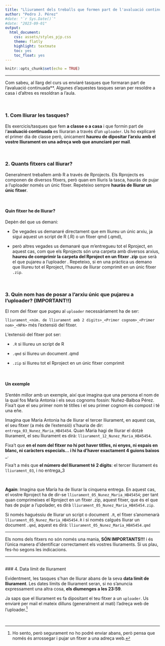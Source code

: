 ```yaml
---
title: "Lliurament dels treballs que formen part de l'avaluació continuada"
author: "Pedro J. Pérez"
#date: "`r Sys.Date()`"
#date: "2023-09-01"
output:
  html_document: 
    css: assets/styles_pjp.css
    theme: flatly
    highlight: textmate
    toc: yes
    toc_float: yes
---
```


```r
knitr::opts_chunk$set(echo = TRUE)
```

------------------------------------------------------------------------

Com sabeu, al llarg del curs us enviaré tasques que formaran part de l'avaluació continuada**. Algunes d'aquestes tasques seran per resoldre a casa i d'altres es resoldran a l'aula.


<br>

### 1. Com lliurar les tasques?

Els exercicis/tasques que fem **a classe o a casa** i que formin part de l'**avaluació continuada** es lliuraran a través d'un `uploader`. Us ho explicaré el primer dia de classe però, únicament **haureu de dipositar l'arxiu amb el vostre lliurament en una adreça web que anunciaré per mail**.


<br>

### 2. Quants fitxers cal lliurar?

Generalment treballem amb R a través de Rprojects. Els Rprojects es componen de diversos fitxers, però quan em lliuris la tasca, hauràs de pujar a l'uploader només un únic fitxer. Repeteixo sempre **hauràs de lliurar un únic fitxer**.

<br>

#### Quin fitxer he de lliurar?

Depèn del que us demani:

- De vegades us demanaré directament que em lliureu un únic arxiu, ja sigui aquest un script de R (.R) o un fitxer qmd (.qmd),

- però altres vegades us demanaré que m'entregueu tot el Rproject, en aquest cas, com que els Rprojects són una carpeta amb diversos arxius, **haureu de comprimir la carpeta del Rproject en un fitxer .zip** que serà el que pujareu a l'uploader . Repeteixo, si en una pràctica us demano que lliureu tot el Rproject, l'haureu de lliurar comprimit en un únic fitxer `.zip`.


<br>

### 3. Quin nom has de posar a l'arxiu únic que pujareu a l'uploader? (IMPORTANT!!)

El nom del fitxer que pugeu al `uploader` necessàriament ha de ser:

`lliurament_<núm. de lliurament amb 2 digits>_<Primer cognom>_<Primer nom>_<NPA>` més l'extensió del fitxer.

L'extensió del fitxer pot ser:

- `.R` si lliureu un script de R

- `.qmd` si lliureu un document .qmd

- `.zip` si lliureu tot el Rproject en un únic fitxer comprimit

<br>

#### Un exemple

S'entén millor amb un exemple, així que imagina que una persona el nom de la qual fos María Antonia i els seus cognoms fossin: Nuñez-Balboa Pérez. Fixa't que el seu primer nom té titlles i el seu primer cognom és compost i té una eñe.

Imagina que Maria Antonia ha de lliurar el tercer lliurament, en aquest cas, el seu fitxer (a més de l'extensió) s'hauria de dir: `entrega_03_Nunez_Maria_HB45454`. Quan Maria hagi de lliurar el dotzè lliurament, el seu lliurament es dirà: `lliurament_12_Nunez_Maria_HB45454`.

Fixa't que **en el nom del fitxer no hi pot haver titlles, ni enyes, ni espais en blanc, ni caràcters especials... i hi ha d'haver exactament 4 guions baixos `_`**.

Fixa't a més que **el número del lliurament té 2 dígits**: el tercer lliurament és `lliurament_03`, i no entrega_3

<br>

**Again**: Imagina que María ha de lliurar la cinquena entrega. En aquest cas, el vostre Rproject ha de dir-se `lliurament_05_Nunez_Maria_HB45454`; per tant quan comprimeixes el Rproject en un fitxer .zip, aquest fitxer, que és el que has de pujar a l'upolader, es dirà `lliurament_05_Nunez_Maria_HB45454.zip`.

Si només haguéssiu de lliurar un script o document `.R`, el fitxer s'anomenarà `lliurament_05_Nunez_Maria_HB45454.R` i si només calgués lliurar un document `.qmd`, aquest es dirà: `lliurament_05_Nunez_Maria_HB45454.qmd`

------------------------------------------------------------------------

Els noms dels fitxers no són només una mania, **SÓN IMPORTANTS!!!** i és l'única manera d'identificar correctament els vostres lliuraments. Si us plau, fes-ho segons les indicacions.

------------------------------------------------------------------------

<br>
### 4. Data límit de lliurament

Evidentment, les tasques s'han de lliurar abans de la seva **data límit de lliurament**. Les dates límits de lliurament seran, si no s'anuncia expressament una altra cosa, **els diumenges a les 23:59**.

Ja saps que el lliurament es fa dipositant el teu fitxer a un `uploader`. Us enviaré per mail el mateix dilluns (generalment al matí) l'adreça web de l'uploader.^[Ho sento, però segurament no ho podré enviar abans, però pensa que només és arrossegar i pujar un fitxer a una adreça web.]


<br>

<div class="tocify-extend-page" data-unique="tocify-extend-page" style="height: 0;"></div>




